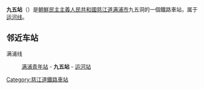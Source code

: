 {{朝鮮半島車站資訊
|公司色 = blue
|文字色 = 
|站名 = 九五站
|圖片 = 
|pxl = 
|圖片說明 =
|前一站 = [[满浦青年站|满浦青年]]
|前一站距離 = 
|後一站距離 = 
|後一站 = [[运河站_(慈江道)|运河]]
|所屬路線 = [[运河线|运河线]]
|距離 = 
|起點站 = [[满浦青年站|满浦青年]]
|諺文 = 구오역
|朝鮮漢字 = 九五驛
|文觀部式 = 
|馬-賴式 = Kuo-yŏk
|副站名 = 
|車站編號 = 
|停站路線數 = 
|所屬公司 = [[朝鮮民主主義人民共和國鐵道省|朝鮮民主主義人民共和國鐵道省]]
|所在地 =[[慈江道|慈江道]][[满浦市|满浦市]]九五洞
|車站構造 = 地面车站
|月台配置 = 
|啟用年月日 =
|廢站年月日 = 
|上下車人次 = 
|統計年度 = 
|轉車 = 
|備註 = 
|全寬備註 = 
}}

'''九五站'''（{{lang-ko|구오역}}）是[[朝鮮民主主義人民共和國|朝鮮民主主義人民共和國]][[慈江道|慈江道]][[满浦市|满浦市]]九五洞的一個鐵路車站，属于[[运河线|运河线]]。

==邻近车站==
满浦线
:[[满浦青年站|满浦青年站]] - '''九五站''' - [[运河站_(慈江道)|运河站]]

{{朝鲜铁路小作品}}

{{运河线}}

[[Category:慈江道鐵路車站|Category:慈江道鐵路車站]]